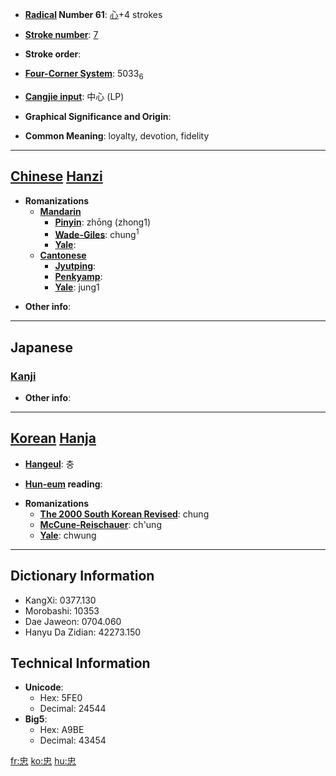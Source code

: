 * '''[[Wiktionary:Chinese radical index| Radical]] Number 61''': [[Wiktionary:Chinese radical index 心|心]]+4 strokes

* '''[[Wiktionary:Chinese total strokes index|Stroke number]]''': [[Wiktionary:Chinese total strokes index 7|7]]

* '''Stroke order''': 

* '''[[Wiktionary:Chinese four corner index|Four-Corner System]]''': 5033<sub>6</sub>

* '''[[Wiktionary:Chinese Cangjie index|Cangjie input]]''': 中心 (LP)

* '''Graphical Significance and Origin''': 

* '''Common Meaning''': loyalty, devotion, fidelity

----

== [[Chinese]] [[Hanzi]] ==

* '''Romanizations'''
** '''[[Mandarin]]'''
*** '''[[Pinyin]]''': zhōng (zhong1)
*** '''[[Wade-Giles]]''': chung<sup>1</sup>
*** '''[[Yale]]''': 
** '''[[Cantonese]]'''
*** '''[[Jyutping]]''':
*** '''[[Penkyamp]]''': 
*** '''[[Yale]]''': jung1

* '''Other info''': 

----

==Japanese==
===[[Kanji]]===
{{kanji|on readings=[[ちゅう]] (chū)|kun readings=[[まごころ]] (magokoro)}}

* '''Other info''':  

----

== [[Korean]] [[Hanja]] ==

* '''[[Hangeul]]''': 충

* '''[[Hun-eum]] reading''': 

* '''Romanizations'''
** '''[[The 2000 South Korean Revised Romanization|The 2000 South Korean Revised]]''': chung
** '''[[McCune-Reischauer]]''': ch'ung
** '''[[Yale]]''': chwung

----

== Dictionary Information ==

* KangXi: 0377.130
* Morobashi: 10353
* Dae Jaweon: 0704.060
* Hanyu Da Zidian: 42273.150

== Technical Information ==

* '''Unicode''':
** Hex: 5FE0
** Decimal: 24544
* '''Big5''':
** Hex: A9BE
** Decimal: 43454

[[fr:忠]]
[[ko:忠]]
[[hu:忠]]